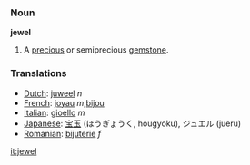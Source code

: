===Noun===
'''jewel'''

#A [[precious]] or semiprecious [[gemstone]].

===Translations===
*[[Dutch]]: [[juweel]] ''n''
*[[French]]: [[joyau]] ''m'',[[bijou]] 
*[[Italian]]: [[gioello]] ''m''
*[[Japanese]]: [[宝玉]] (ほうぎょうく, hougyoku), ジュエル (jueru)
*[[Romanian]]: [[bijuterie]] ''f''

[[it:jewel]]